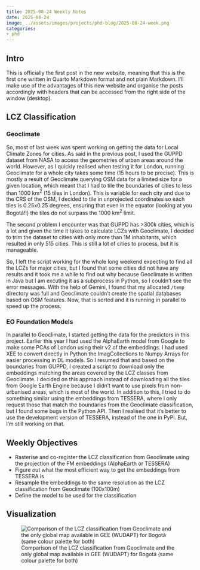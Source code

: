 ```yaml
---
title: 2025-08-24 Weekly Notes
date: 2025-08-24
image: ../assets/images/projects/phd-blog/2025-08-24-week.png
categories:
- phd
---
```


## Intro

This is officially the first post in the new website, meaning that this is the first one written in Quarto Markdown format and not plain Markdown. I'll make use of the advantages of this new website and organise the posts accordingly with headers that can be accessed from the right side of the window (desktop).

## LCZ Classification

### Geoclimate

So, most of last week was spent working on getting the data for Local Climate Zones for cities. As said in the previous post, I used the GUPPD dataset from NASA to access the geometries of urban areas around the world. However, as I quickly realised when testing it for London, running Geoclimate for a whole city takes some time (15 hours to be precise). This is mostly a result of Geoclimate querying OSM data for a limited size for a given location, which meant that I had to tile the boundaries of cities to less than 1000 km^2^ (15 tiles in London). This is variable for each city and due to the CRS of the OSM, I decided to tile in unprojected coordinates so each tiles is 0.25x0.25 degrees, ensuring that even in the equator (looking at you Bogotá!!) the tiles do not surpass the 1000 km^2^ limit.

The second problem I encounter was that GUPPD has >300k cities, which is a lot and given the time it takes to calculate LCZs with Geoclimate, I decided to trim the dataset to cities with only more than 1M inhabitants, which resulted in only 515 cities. This is still a lot of cities to process, but it is manageable.

So, I left the script working for the whole long weekend expecting to find all the LCZs for major cities, but I found that some cities did not have any results and it took me a while to find out why because Geoclimate is written in Java but I am excuting it as a subprocess in Python, so I couldn't see the error messages. With the help of Gemini, I found that my allocated ```/temp``` directory was full and Geoclimate couldn't create the spatial databases based on OSM features. Now, that is sorted and it is running in parallel to speed up the process.

### EO Foundation Models

In parallel to Geoclimate, I started getting the data for the predictors in this project. Earlier this year I had used the AlphaEarth model from Google to make some PCAs of London using their v2 of the embeddings. I had used XEE to convert directly in Python the ImagCollections to Numpy Arrays for easier processing in DL models. So I resumed that and based on the boundaries from GUPPD, I created a script to download only the embeddings matching the areas covered by the LCZ classes from Geoclimate.
I decided on this approach instead of downloading all the tiles from Google Earth Engine because I didn't want to use pixels from non-urbanised areas, which is most of the world.
In addition to this, I tried to do something similar using the embeddings from TESSERA, where I only request those that match the boundaries from the Geoclimate classification, but I found some bugs in the Python API. Then I realised that it's better to use the development version of TESSERA, instead of the one in PyPi. But, I'm still working on that.

## Weekly Objectives
- Rasterise and co-register the LCZ classification from Geoclimate using the projection of the FM embeddings (AlphaEarth or TESSERA)
- Figure out what the most efficient way to get the embeddings from TESSERA is
- Resample the embeddings to the same resolution as the LCZ classification from Geoclimate (100x100m)
- Define the model to be used for the classification

## Visualization

![Comparison of the LCZ classification from Geoclimate and the only global map available in GEE (WUDAPT) for Bogotá (same colour palette for both)](../assets/images/projects/phd-blog/2025-08-24-week.png)